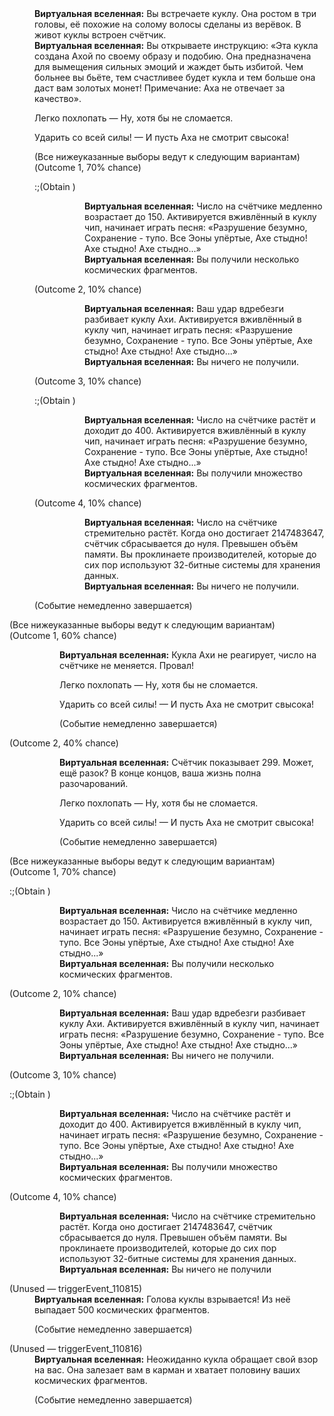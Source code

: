 {{Диалог Начало}}
:'''Виртуальная вселенная:''' Вы встречаете куклу. Она ростом в три головы, её похожие на солому волосы сделаны из верёвок. В живот куклы встроен счётчик.
:'''Виртуальная вселенная:''' Вы открываете инструкцию: «Эта кукла создана Ахой по своему образу и подобию. Она предназначена для вымещения сильных эмоций и жаждет быть избитой. Чем больнее вы бьёте, тем счастливее будет кукла и тем больше она даст вам золотых монет! Примечание: Аха не отвечает за качество».
:{{Диалог|Звезда}} Легко похлопать &mdash; Ну, хотя бы не сломается.
:{{Диалог|Звезда}} Ударить со всей силы! &mdash; И пусть Аха не смотрит свысока!
:;(Все нижеуказанные выборы ведут к следующим вариантам)
:;(Outcome 1, 70% chance)
::;(Obtain {{Предмет|Космические фрагменты|20|x=150}})
:::'''Виртуальная вселенная:''' Число на счётчике медленно возрастает до 150. Активируется вживлённый в куклу чип, начинает играть песня: «Разрушение безумно, Сохранение - тупо. Все Эоны упёртые, Ахе стыдно! Ахе стыдно! Ахе стыдно...»
:::'''Виртуальная вселенная:''' Вы получили несколько космических фрагментов.
:;(Outcome 2, 10% chance)
:::'''Виртуальная вселенная:''' Ваш удар вдребезги разбивает куклу Ахи. Активируется вживлённый в куклу чип, начинает играть песня: «Разрушение безумно, Сохранение - тупо. Все Эоны упёртые, Ахе стыдно! Ахе стыдно! Ахе стыдно...»
:::'''Виртуальная вселенная:''' Вы ничего не получили.
:;(Outcome 3, 10% chance)
::;(Obtain {{Предмет|Космические фрагменты|20|x=400}})
:::'''Виртуальная вселенная:''' Число на счётчике растёт и доходит до 400. Активируется вживлённый в куклу чип, начинает играть песня: «Разрушение безумно, Сохранение - тупо. Все Эоны упёртые, Ахе стыдно! Ахе стыдно! Ахе стыдно...»
:::'''Виртуальная вселенная:''' Вы получили множество космических фрагментов.
:;(Outcome 4, 10% chance)
:::'''Виртуальная вселенная:''' Число на счётчике стремительно растёт. Когда оно достигает 2147483647, счётчик сбрасывается до нуля. Превышен объём памяти. Вы проклинаете производителей, которые до сих пор используют 32-битные системы для хранения данных.
:::'''Виртуальная вселенная:''' Вы ничего не получили.
:;(Событие немедленно завершается)
;(Все нижеуказанные выборы ведут к следующим вариантам)
;(Outcome 1, 60% chance)
::'''Виртуальная вселенная:''' Кукла Ахи не реагирует, число на счётчике не меняется. Провал!
::{{Диалог|Звезда}} Легко похлопать &mdash; Ну, хотя бы не сломается.
::{{Диалог|Звезда}} Ударить со всей силы! &mdash; И пусть Аха не смотрит свысока!
::;(Событие немедленно завершается)
;(Outcome 2, 40% chance)
::'''Виртуальная вселенная:''' Счётчик показывает 299. Может, ещё разок? В конце концов, ваша жизнь полна разочарований.
::{{Диалог|Звезда}} Легко похлопать &mdash; Ну, хотя бы не сломается.
::{{Диалог|Звезда}} Ударить со всей силы! &mdash; И пусть Аха не смотрит свысока!
::;(Событие немедленно завершается)
;(Все нижеуказанные выборы ведут к следующим вариантам)
;(Outcome 1, 70% chance)
:;(Obtain {{Предмет|Космические фрагменты|20|x=150}})
::'''Виртуальная вселенная:''' Число на счётчике медленно возрастает до 150. Активируется вживлённый в куклу чип, начинает играть песня: «Разрушение безумно, Сохранение - тупо. Все Эоны упёртые, Ахе стыдно! Ахе стыдно! Ахе стыдно...»
::'''Виртуальная вселенная:''' Вы получили несколько космических фрагментов.
;(Outcome 2, 10% chance)
::'''Виртуальная вселенная:''' Ваш удар вдребезги разбивает куклу Ахи. Активируется вживлённый в куклу чип, начинает играть песня: «Разрушение безумно, Сохранение - тупо. Все Эоны упёртые, Ахе стыдно! Ахе стыдно! Ахе стыдно...»
::'''Виртуальная вселенная:''' Вы ничего не получили.
;(Outcome 3, 10% chance)
:;(Obtain {{Предмет|Космические фрагменты|20|x=400}})
::'''Виртуальная вселенная:''' Число на счётчике растёт и доходит до 400. Активируется вживлённый в куклу чип, начинает играть песня: «Разрушение безумно, Сохранение - тупо. Все Эоны упёртые, Ахе стыдно! Ахе стыдно! Ахе стыдно...»
::'''Виртуальная вселенная:''' Вы получили множество космических фрагментов.
;(Outcome 4, 10% chance)
::'''Виртуальная вселенная:''' Число на счётчике стремительно растёт. Когда оно достигает 2147483647, счётчик сбрасывается до нуля. Превышен объём памяти. Вы проклинаете производителей, которые до сих пор используют 32-битные системы для хранения данных.
::'''Виртуальная вселенная:''' Вы ничего не получили

;(Unused &mdash; triggerEvent_110815)
:'''Виртуальная вселенная:''' Голова куклы взрывается! Из неё выпадает 500 космических фрагментов.
:;(Событие немедленно завершается)

;(Unused &mdash; triggerEvent_110816)
:'''Виртуальная вселенная:''' Неожиданно кукла обращает свой взор на вас. Она залезает вам в карман и хватает половину ваших космических фрагментов.
:;(Событие немедленно завершается)
{{Диалог Конец}}